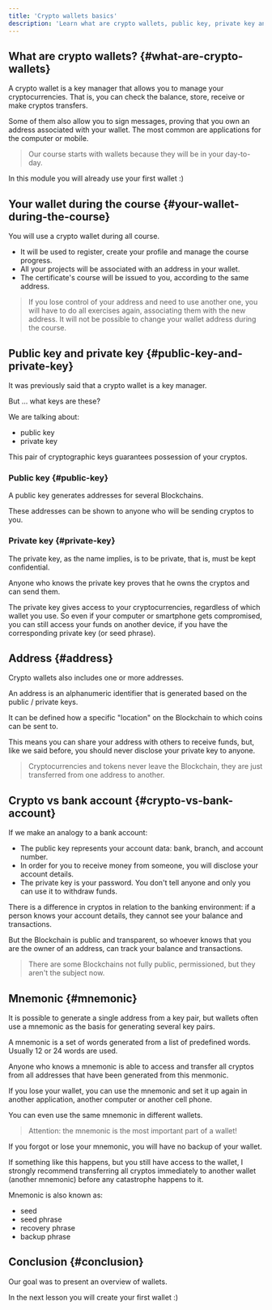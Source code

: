 ```yaml
---
title: 'Crypto wallets basics'
description: 'Learn what are crypto wallets, public key, private key and mnemonic'
---
```


## What are crypto wallets? {#what-are-crypto-wallets}

A crypto wallet is a key manager that allows you to manage your cryptocurrencies.
That is, you can check the balance, store, receive or make cryptos transfers.

Some of them also allow you to sign messages,
proving that you own an address associated with your wallet.
The most common are applications for the computer or mobile.

> Our course starts with wallets because they will be in your day-to-day.

In this module you will already use your first wallet :)

## Your wallet during the course {#your-wallet-during-the-course}

You will use a crypto wallet during all course.

- It will be used to register, create your profile and manage the course progress.
- All your projects will be associated with an address in your wallet.
- The certificate's course will be issued to you, according to the same address.

> If you lose control of your address and need to use another one,
> you will have to do all exercises again, associating them with the new address.
> It will not be possible to change your wallet address during the course.

## Public key and private key {#public-key-and-private-key}

It was previously said that a crypto wallet is a key manager.

But ... what keys are these?

We are talking about:

- public key
- private key

This pair of cryptographic keys guarantees possession of your cryptos.

### Public key {#public-key}

A public key generates addresses for several Blockchains.

These addresses can be shown to anyone who will be sending cryptos to you.

### Private key {#private-key}

The private key, as the name implies, is to be private,
that is, must be kept confidential.

Anyone who knows the private key proves that he owns the cryptos and can send them.

The private key gives access to your cryptocurrencies,
regardless of which wallet you use.
So even if your computer or smartphone gets compromised,
you can still access your funds on another device,
if you have the corresponding private key (or seed phrase).

## Address {#address}

Crypto wallets also includes one or more addresses.

An address is an alphanumeric identifier that is generated based on the public / private keys.

It can be defined how a specific "location" on the Blockchain to which coins can be sent to.

This means you can share your address with others to receive funds,
but, like we said before, you should never disclose your private key to anyone.

> Cryptocurrencies and tokens never leave the Blockchain,
> they are just transferred from one address to another.

## Crypto vs bank account {#crypto-vs-bank-account}

If we make an analogy to a bank account:

- The public key represents your account data: bank, branch, and account number.
- In order for you to receive money from someone, you will disclose your account details.
- The private key is your password.
  You don't tell anyone and only you can use it to withdraw funds.

There is a difference in cryptos in relation to the banking environment:
if a person knows your account details, they cannot see your balance and transactions.

But the Blockchain is public and transparent,
so whoever knows that you are the owner of an address,
can track your balance and transactions.

> There are some Blockchains not fully public, permissioned, but they aren't the subject now.

## Mnemonic {#mnemonic}

It is possible to generate a single address from a key pair,
but wallets often use a mnemonic as the basis for generating several key pairs.

A mnemonic is a set of words generated from a list of predefined words.
Usually 12 or 24 words are used.

Anyone who knows a mnemonic is able to access and
transfer all cryptos from all addresses that have been generated from this menmonic.

If you lose your wallet, you can use the mnemonic and
set it up again in another application, another computer or another cell phone.

You can even use the same mnemonic in different wallets.

> Attention: the mnemonic is the most important part of a wallet!

If you forgot or lose your mnemonic, you will have no backup of your wallet.

If something like this happens, but you still have access to the wallet,
I strongly recommend transferring all cryptos immediately to another wallet (another mnemonic)
before any catastrophe happens to it.

Mnemonic is also known as:

- seed
- seed phrase
- recovery phrase
- backup phrase

## Conclusion {#conclusion}

Our goal was to present an overview of wallets.

In the next lesson you will create your first wallet :)
